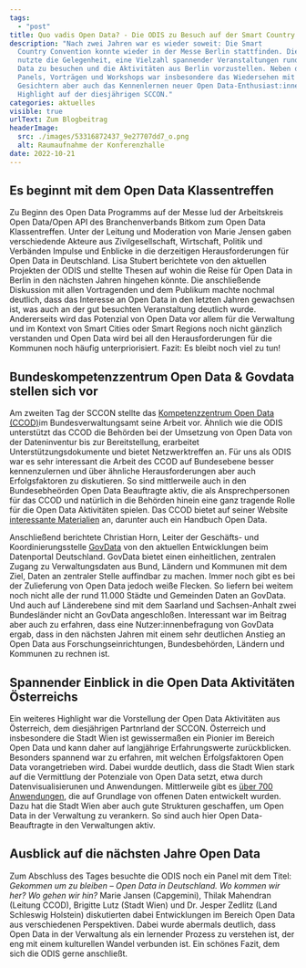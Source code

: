 ```yaml
---
tags:
  - "post"
title: Quo vadis Open Data? - Die ODIS zu Besuch auf der Smart Country Convention
description: "Nach zwei Jahren war es wieder soweit: Die Smart
  Country Convention konnte wieder in der Messe Berlin stattfinden. Die ODIS
  nutzte die Gelegenheit, eine Vielzahl spannender Veranstaltungen rund um Open
  Data zu besuchen und die Aktivitäten aus Berlin vorzustellen. Neben den
  Panels, Vorträgen und Workshops war insbesondere das Wiedersehen mit bekannten
  Gesichtern aber auch das Kennenlernen neuer Open Data-Enthusiast:innen ein
  Highlight auf der diesjährigen SCCON."
categories: aktuelles
visible: true
urlText: Zum Blogbeitrag
headerImage:
  src: ./images/53316872437_9e27707dd7_o.png
  alt: Raumaufnahme der Konferenzhalle
date: 2022-10-21
---
```


## Es beginnt mit dem Open Data Klassentreffen

Zu Beginn des Open Data Programms auf der Messe lud der Arbeitskreis Open Data/Open API des Branchenverbands Bitkom zum Open Data Klassentreffen. Unter der Leitung und Moderation von Marie Jensen gaben verschiedende Akteure aus Zivilgesellschaft, Wirtschaft, Politik und Verbänden Impulse und Enblicke in die derzeitigen Herausforderungen für Open Data in Deutschland. Lisa Stubert berichtete von den aktuellen Projekten der ODIS und stellte Thesen auf wohin die Reise für Open Data in Berlin in den nächsten Jahren hingehen könnte. Die anschließende Diskussion mit allen Vortragenden und dem Publikum machte nochmal deutlich, dass das Interesse an Open Data in den letzten Jahren gewachsen ist, was auch an der gut besuchten Veranstaltung deutlich wurde. Andererseits wird das Potenzial von Open Data vor allem für die Verwaltung und im Kontext von Smart Cities oder Smart Regions noch nicht gänzlich verstanden und Open Data wird bei all den Herausforderungen für die Kommunen noch häufig unterpriorisiert. Fazit: Es bleibt noch viel zu tun!


<ImageSection
  src={image1}
  caption="Projektleiterin Lisa Stubert stellt die Aktivitäten der ODIS vor"
/>

## Bundeskompetenzzentrum Open Data & Govdata stellen sich vor

Am zweiten Tag der SCCON stellte das [Kompetenzzentrum Open Data (CCOD)](https://www.bva.bund.de/DE/Services/Behoerden/Beratung/Beratungszentrum/OpenData/opendata_node.html)im Bundesverwaltungsamt seine Arbeit vor. Ähnlich wie die ODIS unterstützt das CCOD die Behörden bei der Umsetzung von Open Data von der Dateninventur bis zur Bereitstellung, erarbeitet Unterstützungsdokumente und bietet Netzwerktreffen an. Für uns als ODIS war es sehr interessant die Arbeit des CCOD auf Bundesebene besser kennenzulernen und über ähnliche Herausforderungen aber auch Erfolgsfaktoren zu diskutieren.
So sind mittlerweile auch in den Bundesebheörden Open Data Beauftragte aktiv, die als Ansprechpersonen für das CCOD und natürlich in die Behörden hinein eine ganz tragende Rolle für die Open Data Aktivitäten spielen.
Das CCOD bietet auf seiner Website [interessante Materialien](https://www.bva.bund.de/DE/Services/Behoerden/Beratung/Beratungszentrum/OpenData/Handbuch/handbuch_node.html;jsessionid=586AA2149E985D3B136B7FA1CA4E4ECE.internet271) an, darunter auch ein Handbuch Open Data.

Anschließend berichtete Christian Horn, Leiter der Geschäfts- und Koordinierungsstelle [GovData](https://www.govdata.de) von den aktuellen Entwicklungen beim Datenportal Deutschland. GovData bietet einen einheitlichen, zentralen Zugang zu Verwaltungsdaten aus Bund, Ländern und Kommunen mit dem Ziel, Daten an zentraler Stelle auffindbar zu machen. Immer noch gibt es bei der Zulieferung von Open Data jedoch weiße Flecken. So liefern bei weitem noch nicht alle der rund 11.000 Städte und Gemeinden Daten an GovData. Und auch auf Länderebene sind mit dem Saarland und Sachsen-Anhalt zwei Bundesländer nicht an GovData angeschloßen.
Interessant war im Beitrag aber auch zu erfahren, dass eine Nutzer:innenbefragung von GovData ergab, dass in den nächsten Jahren mit einem sehr deutlichen Anstieg an Open Data aus Forschungseinrichtungen, Bundesbehörden, Ländern und Kommunen zu rechnen ist.

## Spannender Einblick in die Open Data Aktivitäten Österreichs

Ein weiteres Highlight war die Vorstellung der Open Data Aktivitäten aus Österreich, dem diesjährigen Partnrland der SCCON. Österreich und insbesondere die Stadt Wien ist gewissermaßen ein Pionier im Bereich Open Data und kann daher auf langjährige Erfahrungswerte zurückblicken. Besonders spannend war zu erfahren, mit welchen Erfolgsfaktoren Open Data vorangetrieben wird. Dabei wurdde deutlich, dass die Stadt Wien stark auf die Vermittlung der Potenziale von Open Data setzt, etwa durch Datenvisualisierunen und Anwendungen. Mittlerweile gibt es [über 700 Anwendungen](https://www.data.gv.at/anwendungen/), die auf Grundlage von offenen Daten entwickelt wurden. Dazu hat die Stadt Wien aber auch gute Strukturen geschaffen, um Open Data in der Verwaltung zu verankern. So sind auch hier Open Data-Beauftragte in den Verwaltungen aktiv.


<ImageSection
  src={image2}
  caption="Einblicke in zehn Jahre Open Data Österreich"
/>

## Ausblick auf die nächsten Jahre Open Data

Zum Abschluss des Tages besuchte die ODIS noch ein Panel mit dem Titel: _Gekommen um zu bleiben – Open Data in Deutschland. Wo kommen wir her? Wo gehen wir hin?_
Marie Jansen (Capgemini), Thilak Mahendran (Leitung CCOD), Brigitte Lutz (Stadt Wien) und Dr. Jesper Zedlitz (Land Schleswig Holstein) diskutierten dabei Entwicklungen im Bereich Open Data aus verschiedenen Perspektiven. Dabei wurde abermals deutlich, dass Open Data in der Verwaltung als ein lernender Prozess zu verstehen ist, der eng mit einem kulturellen Wandel verbunden ist. Ein schönes Fazit, dem sich die ODIS gerne anschließt.
